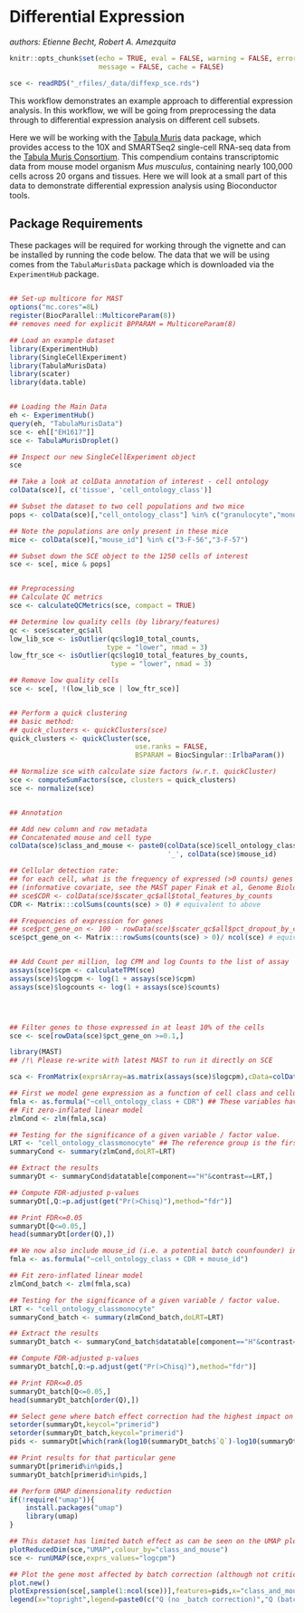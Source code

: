 # Differential Expression

_authors: Etienne Becht, Robert A. Amezquita_

```r
knitr::opts_chunk$set(echo = TRUE, eval = FALSE, warning = FALSE, error = FALSE,
                      message = FALSE, cache = FALSE)
```

```r
sce <- readRDS("_rfiles/_data/diffexp_sce.rds")
```

This workflow demonstrates an example approach to differential expression analysis. In this workflow, we will be going from preprocessing the data through to differential expression analysis on different cell subsets. 

Here we will be working with the [Tabula Muris](https://bioconductor.org/packages/TabulaMurisData/) data package, which provides access to the 10X and SMARTSeq2 single-cell RNA-seq data from the [Tabula Muris Consortium](https://tabula-muris.ds.czbiohub.org/). This compendium contains transcriptomic data from mouse model organism _Mus musculus_, containing nearly 100,000 cells across 20 organs and tissues. Here we will look at a small part of this data to demonstrate differential expression analysis using Bioconductor tools.

## Package Requirements

These packages will be required for working through the vignette and can be installed by running the code below. The data that we will be using comes from the `TabulaMurisData` package which is downloaded via the `ExperimentHub` package.

```r

```



```r
## Set-up multicore for MAST
options("mc.cores"=8L)
register(BiocParallel::MulticoreParam(8))
## removes need for explicit BPPARAM = MulticoreParam(8)

## Load an example dataset
library(ExperimentHub)
library(SingleCellExperiment)
library(TabulaMurisData)
library(scater)
library(data.table)


## Loading the Main Data
eh <- ExperimentHub()
query(eh, "TabulaMurisData")
sce <- eh[["EH1617"]]
sce <- TabulaMurisDroplet()

## Inspect our new SingleCellExperiment object
sce

## Take a look at colData annotation of interest - cell ontology
colData(sce)[, c('tissue', 'cell_ontology_class')]

## Subset the dataset to two cell populations and two mice
pops <- colData(sce)[,"cell_ontology_class"] %in% c("granulocyte","monocyte")

## Note the populations are only present in these mice
mice <- colData(sce)[,"mouse_id"] %in% c("3-F-56","3-F-57")

## Subset down the SCE object to the 1250 cells of interest
sce <- sce[, mice & pops]


## Preprocessing
## Calculate QC metrics
sce <- calculateQCMetrics(sce, compact = TRUE)

## Determine low quality cells (by library/features)
qc <- sce$scater_qc$all
low_lib_sce <- isOutlier(qc$log10_total_counts,
                        type = "lower", nmad = 3)
low_ftr_sce <- isOutlier(qc$log10_total_features_by_counts,
                         type = "lower", nmad = 3)

## Remove low quality cells
sce <- sce[, !(low_lib_sce | low_ftr_sce)]


## Perform a quick clustering
## basic method:
## quick_clusters <- quickClusters(sce)
quick_clusters <- quickCluster(sce,
                               use.ranks = FALSE,
                               BSPARAM = BiocSingular::IrlbaParam())

## Normalize sce with calculate size factors (w.r.t. quickCluster)
sce <- computeSumFactors(sce, clusters = quick_clusters)
sce <- normalize(sce)


## Annotation

## Add new column and row metadata
## Concatenated mouse and cell type
colData(sce)$class_and_mouse <- paste0(colData(sce)$cell_ontology_class,
                                       '_', colData(sce)$mouse_id)

## Cellular detection rate:
## for each cell, what is the frequency of expressed (>0 counts) genes
## (informative covariate, see the MAST paper Finak et al, Genome Biology, 2015 for more detail)
## sce$CDR <- colData(sce)$scater_qc$all$total_features_by_counts
CDR <- Matrix:::colSums(counts(sce) > 0) # equivalent to above

## Frequencies of expression for genes
## sce$pct_gene_on <- 100 - rowData(sce)$scater_qc$all$pct_dropout_by_counts
sce$pct_gene_on <- Matrix:::rowSums(counts(sce) > 0)/ ncol(sce) # equivalent to above


## Add Count per million, log CPM and log Counts to the list of assay
assays(sce)$cpm <- calculateTPM(sce)
assays(sce)$logcpm <- log(1 + assays(sce)$cpm)
assays(sce)$logcounts <- log(1 + assays(sce)$counts)




## Filter genes to those expressed in at least 10% of the cells
sce <- sce[rowData(sce)$pct_gene_on >=0.1,]

library(MAST)
## /!\ Please re-write with latest MAST to run it directly on SCE

sca <- FromMatrix(exprsArray=as.matrix(assays(sce)$logcpm),cData=colData(sce),fData=rowData(sce))

## First we model gene expression as a function of cell class and cellular detection rate, ignoring batch effects
fmla <- as.formula("~cell_ontology_class + CDR") ## These variables have to be present in colData(sca)
## Fit zero-inflated linear model
zlmCond <- zlm(fmla,sca)

## Testing for the significance of a given variable / factor value.
LRT <- "cell_ontology_classmonocyte" ## The reference group is the first in alphabetical order
summaryCond <- summary(zlmCond,doLRT=LRT)

## Extract the results
summaryDt <- summaryCond$datatable[component=="H"&contrast==LRT,]

## Compute FDR-adjusted p-values
summaryDt[,Q:=p.adjust(get("Pr(>Chisq)"),method="fdr")]

## Print FDR<=0.05
summaryDt[Q<=0.05,]
head(summaryDt[order(Q),])

## We now also include mouse_id (i.e. a potential batch counfounder) in our model
fmla <- as.formula("~cell_ontology_class + CDR + mouse_id")

## Fit zero-inflated linear model
zlmCond_batch <- zlm(fmla,sca)

## Testing for the significance of a given variable / factor value.
LRT <- "cell_ontology_classmonocyte"
summaryCond_batch <- summary(zlmCond_batch,doLRT=LRT)

## Extract the results
summaryDt_batch <- summaryCond_batch$datatable[component=="H"&contrast==LRT,]

## Compute FDR-adjusted p-values
summaryDt_batch[,Q:=p.adjust(get("Pr(>Chisq)"),method="fdr")]

## Print FDR<=0.05
summaryDt_batch[Q<=0.05,]
head(summaryDt_batch[order(Q),])

## Select gene where batch effect correction had the highest impact on significance
setorder(summaryDt,keycol="primerid")
setorder(summaryDt_batch,keycol="primerid")
pids <- summaryDt[which(rank(log10(summaryDt_batch$`Q`)-log10(summaryDt$`Q`))%in%1),]$primerid

## Print results for that particular gene
summaryDt[primerid%in%pids,]
summaryDt_batch[primerid%in%pids,]

## Perform UMAP dimensionality reduction
if(!require("umap")){
    install.packages("umap")
    library(umap)
}

## This dataset has limited batch effect as can be seen on the UMAP plot
plotReducedDim(sce,"UMAP",colour_by="class_and_mouse")
sce <- runUMAP(sce,exprs_values="logcpm")

## Plot the gene most affected by batch correction (although not critical in this case)
plot.new()
plotExpression(sce[,sample(1:ncol(sce))],features=pids,x="class_and_mouse",colour_by="mouse_id",exprs_values="logcpm","shape_by"="cell_ontology_class")
legend(x="topright",legend=paste0(c("Q (no _batch correction)","Q (batch correction)"),"= ",signif(c(unlist(summaryDt[primerid%in%pids,"Q"]),unlist(summaryDt_batch[primerid%in%pids,"Q"])),2)),bty="n",xpd=NA)
```
